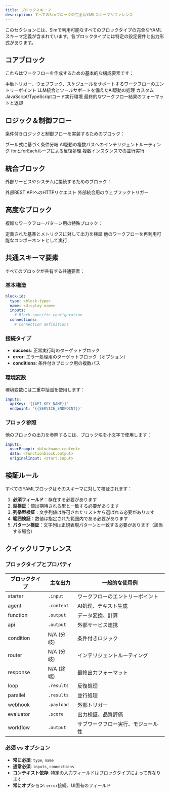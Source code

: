 ```yaml
---
title: ブロックスキーマ
description: すべてのSimブロックの完全なYAMLスキーマリファレンス
---
```



このセクションには、Simで利用可能なすべてのブロックタイプの完全なYAMLスキーマ定義が含まれています。各ブロックタイプには特定の設定要件と出力形式があります。

## コアブロック

これらはワークフローを作成するための基本的な構成要素です：

<Cards>
  <Card title="スターターブロック" href="/yaml/blocks/starter">
    手動トリガー、ウェブフック、スケジュールをサポートするワークフローのエントリーポイント
  </Card>
  <Card title="エージェントブロック" href="/yaml/blocks/agent">
    LLM統合とツールサポートを備えたAI駆動の処理
  </Card>
  <Card title="ファンクションブロック" href="/yaml/blocks/function">
    カスタムJavaScript/TypeScriptコード実行環境
  </Card>
  <Card title="レスポンスブロック" href="/yaml/blocks/response">
    最終的なワークフロー結果のフォーマットと返却
  </Card>
</Cards>

## ロジック＆制御フロー

条件付きロジックと制御フローを実装するためのブロック：

<Cards>
  <Card title="条件ブロック" href="/yaml/blocks/condition">
    ブール式に基づく条件分岐
  </Card>
  <Card title="ルーターブロック" href="/yaml/blocks/router">
    AI駆動の複数パスへのインテリジェントルーティング
  </Card>
  <Card title="ループブロック" href="/yaml/blocks/loop">
    forとforEachループによる反復処理
  </Card>
  <Card title="パラレルブロック" href="/yaml/blocks/parallel">
    複数インスタンスでの並行実行
  </Card>
</Cards>

## 統合ブロック

外部サービスやシステムに接続するためのブロック：

<Cards>
  <Card title="APIブロック" href="/yaml/blocks/api">
    外部REST APIへのHTTPリクエスト
  </Card>
  <Card title="ウェブフックブロック" href="/yaml/blocks/webhook">
    外部統合用のウェブフックトリガー
  </Card>
</Cards>

## 高度なブロック

複雑なワークフローパターン用の特殊ブロック：

<Cards>
  <Card title="評価ブロック" href="/yaml/blocks/evaluator">
    定義された基準とメトリクスに対して出力を検証
  </Card>
  <Card title="ワークフローブロック" href="/yaml/blocks/workflow">
    他のワークフローを再利用可能なコンポーネントとして実行
  </Card>
</Cards>

## 共通スキーマ要素

すべてのブロックが共有する共通要素：

### 基本構造

```yaml
block-id:
  type: <block-type>
  name: <display-name>
  inputs:
    # Block-specific configuration
  connections:
    # Connection definitions
```

### 接続タイプ

- **success**: 正常実行時のターゲットブロック
- **error**: エラー処理用のターゲットブロック（オプション）
- **conditions**: 条件付きブロック用の複数パス

### 環境変数

環境変数には二重中括弧を使用します：

```yaml
inputs:
  apiKey: '{{API_KEY_NAME}}'
  endpoint: '{{SERVICE_ENDPOINT}}'
```

### ブロック参照

他のブロックの出力を参照するには、ブロック名を小文字で使用します：

```yaml
inputs:
  userPrompt: <blockname.content>
  data: <functionblock.output>
  originalInput: <start.input>
```

## 検証ルール

すべてのYAMLブロックはそのスキーマに対して検証されます：

1. **必須フィールド**：存在する必要があります
2. **型検証**：値は期待される型と一致する必要があります
3. **列挙型検証**：文字列値は許可されたリストから選ばれる必要があります
4. **範囲検証**：数値は指定された範囲内である必要があります
5. **パターン検証**：文字列は正規表現パターンと一致する必要があります（該当する場合）

## クイックリファレンス

### ブロックタイプとプロパティ

| ブロックタイプ | 主な出力 | 一般的な使用例 |
|------------|----------------|------------------|
| starter | `.input` | ワークフローのエントリーポイント |
| agent | `.content` | AI処理、テキスト生成 |
| function | `.output` | データ変換、計算 |
| api | `.output` | 外部サービス連携 |
| condition | N/A (分岐) | 条件付きロジック |
| router | N/A (分岐) | インテリジェントルーティング |
| response | N/A (終端) | 最終出力フォーマット |
| loop | `.results` | 反復処理 |
| parallel | `.results` | 並行処理 |
| webhook | `.payload` | 外部トリガー |
| evaluator | `.score` | 出力検証、品質評価 |
| workflow | `.output` | サブワークフロー実行、モジュール性 |

### 必須 vs オプション

- **常に必須**: `type`, `name`
- **通常必須**: `inputs`, `connections`
- **コンテキスト依存**: 特定の入力フィールドはブロックタイプによって異なります
- **常にオプション**: `error`接続、UI固有のフィールド